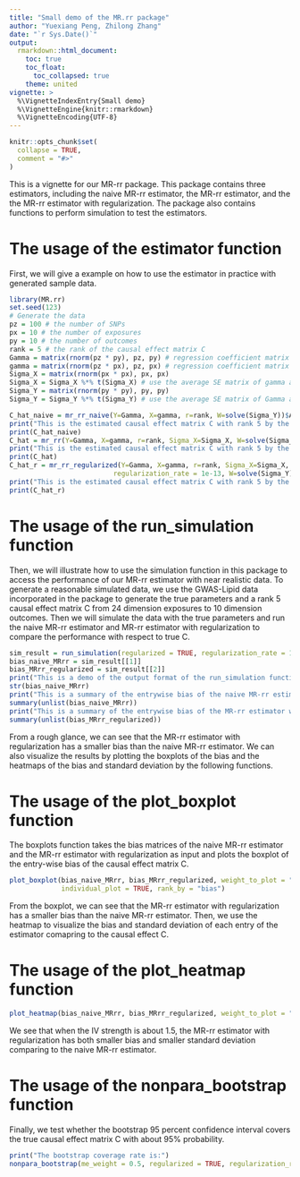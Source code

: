 ```yaml
---
title: "Small demo of the MR.rr package"
author: "Yuexiang Peng, Zhilong Zhang"
date: "`r Sys.Date()`"
output: 
  rmarkdown::html_document:
    toc: true
    toc_float:
      toc_collapsed: true
    theme: united
vignette: >
  %\VignetteIndexEntry{Small demo}
  %\VignetteEngine{knitr::rmarkdown}
  %\VignetteEncoding{UTF-8}
---
```


```r
knitr::opts_chunk$set(
  collapse = TRUE,
  comment = "#>"
)
```

This is a vignette for our MR-rr package. This package contains three estimators, including the naive MR-rr estimator, the MR-rr estimator, and the the MR-rr estimator with regularization. The package also contains functions to perform simulation to test the estimators. 

# The usage of the estimator function
First, we will give a example on how to use the estimator in practice with generated sample data.
```r
library(MR.rr)
set.seed(123)
# Generate the data
pz = 100 # the number of SNPs
px = 10 # the number of exposures
py = 10 # the number of outcomes
rank = 5 # the rank of the causal effect matrix C
Gamma = matrix(rnorm(pz * py), pz, py) # regression coefficient matrix of outcomes on SNPs
gamma = matrix(rnorm(pz * px), pz, px) # regression coefficient matrix of exposures on SNPs
Sigma_X = matrix(rnorm(px * px), px, px) 
Sigma_X = Sigma_X %*% t(Sigma_X) # use the average SE matrix of gamma across all SNPs in practice
Sigma_Y = matrix(rnorm(py * py), py, py) 
Sigma_Y = Sigma_Y %*% t(Sigma_Y) # use the average SE matrix of Gamma across all SNPs in practice

C_hat_naive = mr_rr_naive(Y=Gamma, X=gamma, r=rank, W=solve(Sigma_Y))$AB
print("This is the estimated causal effect matrix C with rank 5 by the naive MR-rr estimator:")
print(C_hat_naive)
C_hat = mr_rr(Y=Gamma, X=gamma, r=rank, Sigma_X=Sigma_X, W=solve(Sigma_Y))$AB
print("This is the estimated causal effect matrix C with rank 5 by the MR-rr estimator:")
print(C_hat)
C_hat_r = mr_rr_regularized(Y=Gamma, X=gamma, r=rank, Sigma_X=Sigma_X, 
                          regularization_rate = 1e-13, W=solve(Sigma_Y))$AB
print("This is the estimated causal effect matrix C with rank 5 by the MR-rr estimator with regularization:")
print(C_hat_r)
```

# The usage of the run_simulation function
Then, we will illustrate how to use the simulation function in this package to access the performance of our MR-rr estimator with near realistic data. To generate a reasonable simulated data, we use the GWAS-Lipid data incorporated in the package to generate the true parameters and a rank 5 causal effect matrix C from 24 dimension exposures to 10 dimension outcomes. Then we will simulate the data with the true parameters and run the naive MR-rr estimator and MR-rr estimator with regularization to compare the performance with respect to true C.


```r
sim_result = run_simulation(regularized = TRUE, regularization_rate = 1e-13)
bias_naive_MRrr = sim_result[[1]]
bias_MRrr_regularized = sim_result[[2]]
print("This is a demo of the output format of the run_simulation function:")
str(bias_naive_MRrr)
print("This is a summary of the entrywise bias of the naive MR-rr estimator:")
summary(unlist(bias_naive_MRrr))
print("This is a summary of the entrywise bias of the MR-rr estimator with regularization:")
summary(unlist(bias_MRrr_regularized))
```

From a rough glance, we can see that the MR-rr estimator with regularization has a smaller bias than the naive MR-rr estimator. We can also visualize the results by plotting the boxplots of the bias and the heatmaps of the bias and standard deviation by the following functions.

# The usage of the plot_boxplot function

The boxplots function takes the bias matrices of the naive MR-rr estimator and the MR-rr estimator with regularization as input and plots the boxplot of the entry-wise bias of the causal effect matrix C. 

```r
plot_boxplot(bias_naive_MRrr, bias_MRrr_regularized, weight_to_plot = "0.2",
             individual_plot = TRUE, rank_by = "bias")
```

From the boxplot, we can see that the MR-rr estimator with regularization has a smaller bias than the naive MR-rr estimator. Then, we use the heatmap to visualize the bias and standard deviation of each entry of the estimator comapring to the causal effect C.

# The usage of the plot_heatmap function

```r
plot_heatmap(bias_naive_MRrr, bias_MRrr_regularized, weight_to_plot = "0.2")
```

We see that when the IV strength is about 1.5, the MR-rr estimator with regularization has both smaller bias and smaller standard deviation comparing to the naive MR-rr estimator.

# The usage of the nonpara_bootstrap function

Finally, we test whether the bootstrap 95 percent confidence interval covers the true causal effect matrix C with about 95% probability. 

```r
print("The bootstrap coverage rate is:")
nonpara_bootstrap(me_weight = 0.5, regularized = TRUE, regularization_rate = 1e-13)
```














